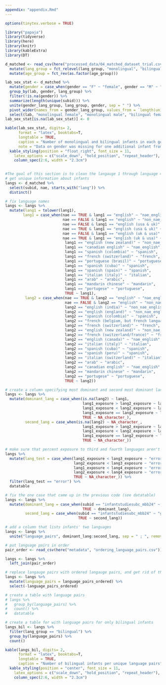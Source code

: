 ```yaml
---
appendix: "appendix.Rmd"
---
```


```r

options(tinytex.verbose = TRUE)

library("papaja")
library(tidyverse)
library(here)
library(knitr)
library(kableExtra)
library(DT)
```

```r
d_matched <- read_csv(here("processed_data/04_matched_dataset_trial.csv"), col_types = cols_only(trial_num = "d", lab = "c", subid = "c", gender = "c", age_group = "c", age_mo = "d", lang_group = "c", nae = "l", nae_exp = "d", SES = "d", bilingual_exposure = "l", lang1 = "c", lang1_exposure = "d", lang2 = "c", lang2_exposure = "d", lang3 = "c", lang3_exposure = "d", lang4 = "c", lang4_exposure = "d")) %>%
  mutate(lang_group = fct_relevel(lang_group, "monolingual", "bilingual")) %>% 
  mutate(age_group = fct_rev(as.factor(age_group))) 
```

```r
lab_sex_stat <- d_matched %>% 
  mutate(gender = case_when(gender == "F" ~ "female", gender == "M" ~ "male")) %>% 
  group_by(lab, gender, lang_group) %>% 
  filter(!is.na(gender)) %>% 
  summarize(length(unique(subid))) %>% 
  unite(gender_lang_group, lang_group, gender, sep = " ") %>%
  pivot_wider(names_from = gender_lang_group, values_from = `length(unique(subid))`) %>% 
  select(lab, "monolingual female", "monolingual male", "bilingual female", "bilingual male") 
lab_sex_stat[is.na(lab_sex_stat)] <- 0
```

```r
kable(lab_sex_stat, digits= 2,
      format = "latex", booktabs=T,
      longtable = TRUE,
      caption = "Number of monolingual and bilingual infants in each gender group by lab that met infant-level inclusion criteria.",
      note = "Data on gender was missing for one additional infant from babylabbrookes.") %>%
  kable_styling(position = "float_right", font_size = 11,
    latex_options = c("scale_down", "hold_position", "repeat_header"), full_width = F) %>% 
    column_spec(2:6, width = "2.3cm") 
  
```

```r
#The goal of this section is to clean the langauge 1 through language 4 columns and create a column summarizing the langauges that infants are learning.
# get unique information about infants
langs <- d_matched %>% 
  select(subid, nae, starts_with("lang")) %>% 
  distinct()

# fix language names 
langs <- langs %>% 
  mutate(lang1 = tolower(lang1),
        lang1 = case_when(nae == TRUE & lang1 == "english" ~ "nae_english",
                          nae == FALSE & lang1 == "english" ~ "non_nae_english",
                          nae == FALSE & lang1 == "english (usa & uk)" ~ "non_nae_english",
                          nae == TRUE & lang1 == "english (usa & uk)" ~ "nae_english",
                          nae == FALSE & lang1 == "english (uk & usa)" ~ "non_nae_english",
                          nae == TRUE & lang1 == "english (uk & usa)" ~ "nae_english",
                           lang1 == "english (new zealand)" ~ "non_nae_english",
                           lang1 == "canadian english" ~ "nae_english",
                           lang1 == "spanish (colombia)" ~ "spanish",
                           lang1 == "french (switzerland)" ~ "french",
                           lang1 == "portuguese (brasil)" ~ "portuguese",
                           lang1 == "spanish (cuba)" ~ "spanish",
                           lang1 == "spanish (spain)" ~ "spanish",
                           lang1 == "italian (italy)" ~ "italian",
                           lang1 == "arab" ~ "arabic",        
                           lang1 == "mandarin chinese" ~ "mandarin",
                           lang1 == "portugese" ~ "portuguese",
                           TRUE ~ lang1),
         lang2 = case_when(nae == TRUE & lang2 == "english" ~ "nae_english",
                           nae == FALSE & lang2 == "english" ~ "non_nae_english",
                           lang2 == "english (india)" ~ "non_nae_english",
                           lang2 == "english (england)" ~ "non_nae_english",
                           lang2 == "spanish (colombia)" ~ "spanish",
                           lang2 == "french (belgium, but french language as in france)" ~ "french",
                           lang2 == "french (switzerland)" ~ "french",
                           lang2 == "english (new zealand)" ~ "non_nae_english",
                           lang2 == "french (switzerland/france)" ~ "french",
                           lang2 == "english (canada)" ~ "nae_english",
                           lang2 == "italian (italy)" ~ "italian",
                           lang2 == "spanish (cuba)" ~ "spanish",
                           lang2 == "spanish (peru)" ~ "spanish",
                           lang2 == "italian (switzerland)" ~ "italian",
                           lang2 == "arab" ~ "arabic",
                           lang2 == "canadian english" ~ "nae_english",
                           lang2 == "mandarin chinese" ~ "mandarin",
                           lang2 == "portugese" ~ "portuguese",
                           TRUE ~ lang2))

# create a column specifying most dominant and second most dominant languages
langs <- langs %>% 
  mutate(dominant_lang = case_when(is.na(lang2) ~ lang1,
                                   lang1_exposure > lang2_exposure ~ lang1,
                                   lang1_exposure < lang2_exposure ~ lang2,
                                   lang1_exposure == lang2_exposure ~ lang1, 
                                   TRUE ~ NA_character_),
         second_lang = case_when(is.na(lang2) ~ NA_character_,
                                   lang1_exposure > lang2_exposure ~ lang2,
                                   lang1_exposure < lang2_exposure ~ lang1,
                                   lang1_exposure == lang2_exposure ~ lang2, 
                                   TRUE ~ NA_character_))

# make sure that percent exposure to third and fourth languages aren't more than first or second
langs %>% 
  mutate(lang_test = case_when(lang1_exposure < lang3_exposure ~ "error",
                               lang2_exposure < lang3_exposure ~ "error",
                               lang1_exposure < lang4_exposure ~ "error",
                               lang2_exposure < lang4_exposure ~ "error",
                               TRUE ~ NA_character_)) %>% 
  filter(lang_test == "error") %>% 
  datatable

# fix the one case that came up in the previous code (see datatable)
langs <- langs %>% 
  mutate(dominant_lang = case_when(subid == "infantstudiesubc_mbb24" ~ "cantonese",
                                   TRUE ~ dominant_lang),
         second_lang = case_when(subid == "infantstudiesubc_mbb24" ~ "german",
                                 TRUE ~ second_lang))

# add a column that lists infants' two languages
langs <- langs %>% 
  unite("language_pairs", dominant_lang:second_lang, sep = " ; ", remove = FALSE)

# put language pairs in order
pair_order <- read_csv(here("metadata", "ordering_language_pairs.csv"))

langs <- langs %>% 
  left_join(pair_order)

# replace langauge pairs with ordered langauge pairs, and get rid of the temporary ordered variable
langs <- langs %>% 
  mutate(language_pairs = language_pairs_ordered) %>% 
  select(-language_pairs_ordered)

# create a table with language pairs
# langs %>% 
#   group_by(language_pairs) %>% 
#   count() %>% 
#   datatable
```

```r
# create a table for with language pairs for only bilingual infants
langs_bil <- langs %>% 
  filter(lang_group == "bilingual") %>% 
  group_by(language_pairs) %>% 
  count() 

kable(langs_bil, digits= 2,
      format = "latex", booktabs=T,
      longtable = TRUE,
      caption = "Number of bilingual infants per unique language pairs") %>%
  kable_styling(position = "center", font_size = 11,
    latex_options = c("scale_down", "hold_position", "repeat_header"), full_width = F) %>% 
    column_spec(2:6, width = "2.3cm") 

```
